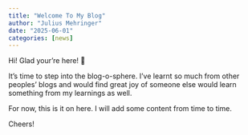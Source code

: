 ```yaml
---
title: "Welcome To My Blog"
author: "Julius Mehringer"
date: "2025-06-01"
categories: [news]
---
```


Hi! Glad your're here! 🙂

It's time to step into the blog-o-sphere. I've learnt so much from other peoples' blogs and would find great joy of someone else would learn something from my learnings as well.

For now, this is it on here. I will add some content from time to time.

Cheers!